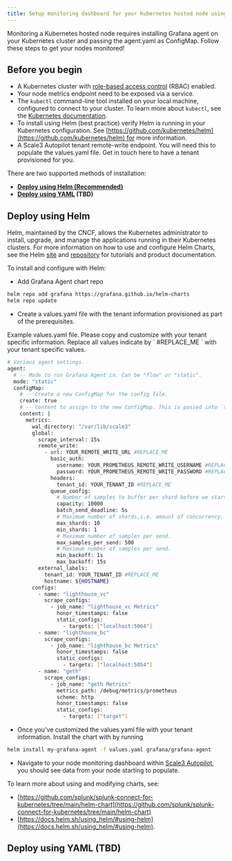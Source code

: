 ```yaml
---
title: Setup monitoring dashboard for your Kubernetes hosted node using Agent
---
```


Monitoring a Kubernetes hosted node requires installing Grafana agent on your Kubernetes cluster and passing the agent.yaml as ConfigMap. Follow these steps to get your nodes monitored!
## Before you begin
- A Kubernetes cluster with [role-based access control](https://kubernetes.io/docs/reference/access-authn-authz/rbac/) (RBAC) enabled.
- Your node metrics endpoint need to be exposed via a service.
- The `kubectl` command-line tool installed on your local machine, configured to connect to your cluster. To learn more about `kubectl`, see the [Kubernetes documentation](https://kubernetes.io/docs/tasks/tools/).
- To install using Helm (best practice) verify Helm is running in your Kubernetes configuration. See [https://github.com/kubernetes/helm](https://github.com/kubernetes/helm) for more information.
- A Scale3 Autopilot tenant remote-write endpoint. You will need this to populate the values.yaml file. Get in touch here to have a tenant provisioned for you.

There are two supported methods of installation:

- **[Deploy using Helm (Recommended)](#deploy-using-helm)**
- **[Deploy using YAML](#deploy-using-yaml-tbd) (TBD)**

## Deploy using Helm

Helm, maintained by the CNCF, allows the Kubernetes administrator to install, upgrade, and manage the applications running in their Kubernetes clusters. For more information on how to use and configure Helm Charts, see the Helm [site](https://helm.sh/) and [repository](https://github.com/kubernetes/helm) for tutorials and product documentation.

To install and configure with Helm:

- Add Grafana Agent chart repo

```bash
helm repo add grafana https://grafana.github.io/helm-charts
helm repo update
```

- Create a values.yaml file with the tenant information provisioned as part of the prerequisites.

<Accordion title="values.yaml example for ETH node">
  Example values.yaml file. Please copy and customize with your tenant specific information. Replace all values indicate by ` #REPLACE_ME ` with your tenant specific values.

```bash
# Various agent settings.
agent:
  # -- Mode to run Grafana Agent in. Can be "flow" or "static".
  mode: "static"
  configMap:
    # -- Create a new ConfigMap for the config file.
    create: true
    # -- Content to assign to the new ConfigMap. This is passed into `tpl` allowing for templating from values.
    content: |
      metrics:
        wal_directory: "/var/lib/scale3"
        global:
          scrape_interval: 15s
          remote_write:
            - url: YOUR_REMOTE_WRITE_URL #REPLACE_ME
              basic_auth:
                username: YOUR_PROMETHEUS_REMOTE_WRITE_USERNAME #REPLACE_ME
                password: YOUR_PROMETHEUS_REMOTE_WRITE_PASSWORD #REPLACE_ME
              headers:
                tenant_id: YOUR_TENANT_ID #REPLACE_ME
              queue_config:
                # Number of samples to buffer per shard before we start dropping them.
                capacity: 10000
                batch_send_deadline: 5s
                # Maximum number of shards,i.e. amount of concurrency.
                max_shards: 10
                min_shards: 1
                # Maximum number of samples per send.
                max_samples_per_send: 500
                # Maximum number of samples per send.
                min_backoff: 1s
                max_backoff: 15s
          external_labels:
            tenant_id: YOUR_TENANT_ID #REPLACE_ME
            hostname: ${HOSTNAME}
        configs:
          - name: "lighthouse_vc"
            scrape_configs:
              - job_name: "lighthouse_vc Metrics" 
                honor_timestamps: false
                static_configs:
                  - targets: ["localhost:5064"]
          - name: "lighthouse_bc"
            scrape_configs:
              - job_name: "lighthouse_bc Metrics" 
                honor_timestamps: false
                static_configs:
                  - targets: ["localhost:5054"]
          - name: "geth"
            scrape_configs:
              - job_name: "geth Metrics" 
                metrics_path: /debug/metrics/prometheus
                scheme: http
                honor_timestamps: false
                static_configs:
                  - targets: ["target"]
```
</Accordion>


- Once you've customized the values.yaml file with your tenant information. Install the chart with by running
```bash
helm install my-grafana-agent -f values.yaml grafana/grafana-agent
```

- Navigate to your node monitoring dashboard within [Scale3 Autopilot](https://www.scale3labs.com/signin), you should see data from your node starting to populate.

To learn more about using and modifying charts, see:
- [https://github.com/splunk/splunk-connect-for-kubernetes/tree/main/helm-chart](https://github.com/splunk/splunk-connect-for-kubernetes/tree/main/helm-chart)
- [https://docs.helm.sh/using_helm/#using-helm](https://docs.helm.sh/using_helm/#using-helm).

## Deploy using YAML (TBD)